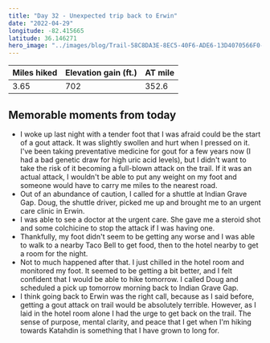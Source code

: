```yaml
---
title: "Day 32 - Unexpected trip back to Erwin"
date: "2022-04-29"
longitude: -82.415665
latitude: 36.146271
hero_image: "../images/blog/Trail-58C8DA3E-8EC5-40F6-ADE6-13D4070566F0-20220508210925.png"
---
```


| Miles hiked | Elevation gain (ft.) | AT mile |
| ----------- | -------------- | -------- |
| 3.65 | 702 | 352.6 |

## Memorable moments from today
- I woke up last night with a tender foot that I was afraid could be the start of a gout attack. It was slightly swollen and hurt when I pressed on it. I've been taking preventative medicine for gout for a few years now (I had a bad genetic draw for high uric acid levels), but I didn't want to take the risk of it becoming a full-blown attack on the trail. If it was an actual attack, I wouldn't be able to put any weight on my foot and someone would have to carry me miles to the nearest road.
- Out of an abundance of caution, I called for a shuttle at Indian Grave Gap. Doug, the shuttle driver, picked me up and brought me to an urgent care clinic in Erwin.
- I was able to see a doctor at the urgent care. She gave me a steroid shot and some colchicine to stop the attack if I was having one. 
- Thankfully, my foot didn't seem to be getting any worse and I was able to walk to a nearby Taco Bell to get food, then to the hotel nearby to get a room for the night.
- Not to much happened after that. I just chilled in the hotel room and monitored my foot. It seemed to be getting a bit better, and I felt confident that I would be able to hike tomorrow. I called Doug and scheduled a pick up tomorrow morning back to Indian Grave Gap.
- I think going back to Erwin was the right call, because as I said before, getting a gout attack on trail would be absolutely terrible. However, as I laid in the hotel room alone I had the urge to get back on the trail. The sense of purpose, mental clarity, and peace that I get when I'm hiking towards Katahdin is something that I have grown to long for.
